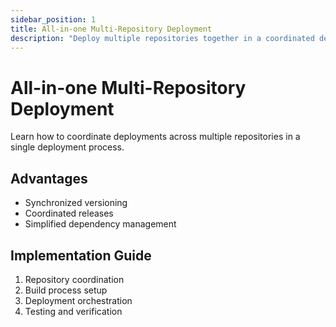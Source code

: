 ```yaml
---
sidebar_position: 1
title: All-in-one Multi-Repository Deployment
description: "Deploy multiple repositories together in a coordinated deployment"
---
```


# All-in-one Multi-Repository Deployment

Learn how to coordinate deployments across multiple repositories in a single deployment process.

## Advantages

- Synchronized versioning
- Coordinated releases
- Simplified dependency management

## Implementation Guide

1. Repository coordination
2. Build process setup
3. Deployment orchestration
4. Testing and verification
